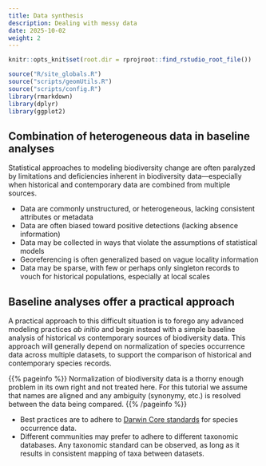 ```yaml
---
title: Data synthesis
description: Dealing with messy data
date: 2025-10-02
weight: 2
---
```


```r
knitr::opts_knit$set(root.dir = rprojroot::find_rstudio_root_file())
```

```r
source("R/site_globals.R")
source("scripts/geomUtils.R")
source("scripts/config.R")
library(rmarkdown)
library(dplyr)
library(ggplot2)
```

## Combination of heterogeneous data in baseline analyses

Statistical approaches to modeling biodiversity change are often paralyzed by limitations and deficiencies inherent
in biodiversity data—especially when historical and contemporary data are combined from multiple sources.

* Data are commonly unstructured, or heterogeneous, lacking consistent attributes or metadata
* Data are often biased toward positive detections (lacking absence information)
* Data may be collected in ways that violate the assumptions of statistical models
* Georeferencing is often generalized based on vague locality information
* Data may be sparse, with few or perhaps only singleton records to vouch for historical populations, especially at local scales

## Baseline analyses offer a practical approach

A practical approach to this difficult situation is to forego any advanced modeling practices *ab initio*
and begin instead with a simple baseline analysis of historical *vs* contemporary sources of biodiversity data.
This approach will generally depend on normalization of species occurrence data across multiple datasets, to support the comparison of historical
and contemporary species records.

{{% pageinfo %}}
Normalization of biodiversity data is a thorny enough problem in its own right and not treated here. For this
tutorial we assume that names are aligned and any ambiguity (synonymy, etc.) is resolved between the data being compared.
{{% /pageinfo %}}

* Best practices are to adhere to [Darwin Core standards](https://dwc.tdwg.org) for species occurrence data.
* Different communities may prefer to adhere to different taxonomic databases. Any taxonomic standard can be observed, as long as it results in consistent mapping of taxa between datasets.
